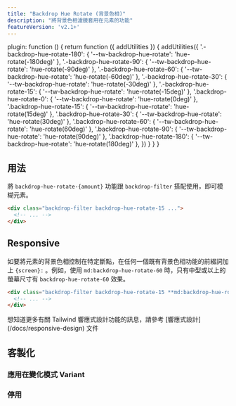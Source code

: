 ```yaml
---
title: "Backdrop Hue Rotate (背景色相)"
description: "將背景色相濾鏡套用在元素的功能"
featureVersion: 'v2.1+'
---
```



  plugin: function () {
    return function ({ addUtilities }) {
      addUtilities({
      '.-backdrop-hue-rotate-180': { '--tw-backdrop-hue-rotate':  'hue-rotate(-180deg)' },
      '.-backdrop-hue-rotate-90': { '--tw-backdrop-hue-rotate':  'hue-rotate(-90deg)' },
      '.-backdrop-hue-rotate-60': { '--tw-backdrop-hue-rotate':  'hue-rotate(-60deg)' },
      '.-backdrop-hue-rotate-30': { '--tw-backdrop-hue-rotate':  'hue-rotate(-30deg)' },
      '.-backdrop-hue-rotate-15': { '--tw-backdrop-hue-rotate':  'hue-rotate(-15deg)' },
      '.backdrop-hue-rotate-0': { '--tw-backdrop-hue-rotate': 'hue-rotate(0deg)' },
      '.backdrop-hue-rotate-15': { '--tw-backdrop-hue-rotate': 'hue-rotate(15deg)' },
      '.backdrop-hue-rotate-30': { '--tw-backdrop-hue-rotate': 'hue-rotate(30deg)' },
      '.backdrop-hue-rotate-60': { '--tw-backdrop-hue-rotate': 'hue-rotate(60deg)' },
      '.backdrop-hue-rotate-90': { '--tw-backdrop-hue-rotate': 'hue-rotate(90deg)' },
      '.backdrop-hue-rotate-180': { '--tw-backdrop-hue-rotate': 'hue-rotate(180deg)' },
      })
    }
  }
}

## 用法

<!-- Use the `backdrop-hue-rotate-{amount}` utilities alongside the `backdrop-filter` utility to blur an element. -->
將 `backdrop-hue-rotate-{amount}` 功能跟 `backdrop-filter` 搭配使用，即可模糊元素。

```html
<div class="backdrop-filter backdrop-hue-rotate-15 ...">
  <!-- ... -->
</div>
```

## Responsive

<!-- To control an element's backdrop hue rotation at a specific breakpoint, add a `{screen}:` prefix to any existing backdrop hue-rotate utility. For example, use `md:backdrop-hue-rotate-60` to apply the `backdrop-hue-rotate-60` utility at only medium screen sizes and above. -->
如要將元素的背景色相控制在特定斷點，在任何一個既有背景色相功能的前綴詞加上 `{screen}:` 。例如，使用 `md:backdrop-hue-rotate-60` 時，只有中型或以上的螢幕尺寸有 `backdrop-hue-rotate-60` 效果。

```html
<div class="backdrop-filter backdrop-hue-rotate-15 **md:backdrop-hue-rotate-60** ...">
  <!-- ... -->
</div>
```

想知道更多有關 Tailwind 響應式設計功能的訊息，請參考 [響應式設計] (/docs/responsive-design) 文件

## 客製化

### 應用在變化模式 Variant

<Variants plugin="backdropHueRotate" name="backdrop hue-rotate" />

### 停用

<Disabling plugin="backdropHueRotate" name="backdrop hue-rotate" />
